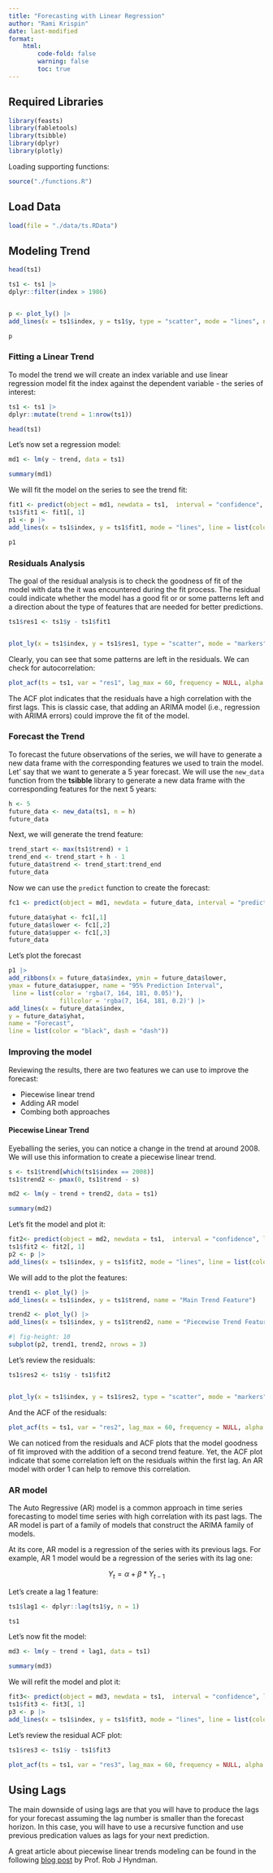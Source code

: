 ```yaml
---
title: "Forecasting with Linear Regression"
author: "Rami Krispin"
date: last-modified
format: 
    html:
        code-fold: false
        warning: false
        toc: true
---
```





## Required Libraries
```r
library(feasts)
library(fabletools)
library(tsibble)
library(dplyr)
library(plotly)
```

Loading supporting functions:

```r
source("./functions.R")
```


## Load Data


```r
load(file = "./data/ts.RData")
```


## Modeling Trend

```r
head(ts1)

ts1 <- ts1 |> 
dplyr::filter(index > 1986)


p <- plot_ly() |>
add_lines(x = ts1$index, y = ts1$y, type = "scatter", mode = "lines", name = "Actual") 

p
```


### Fitting a Linear Trend

To model the trend we will create an index variable and use linear regression model fit the index against the dependent variable - the series of interest:

```r
ts1 <- ts1 |> 
dplyr::mutate(trend = 1:nrow(ts1))

head(ts1)
```


Let's now set a regression model:

```r
md1 <- lm(y ~ trend, data = ts1)

summary(md1)
```

We will fit the model on the series to see the trend fit:

```r
fit1 <- predict(object = md1, newdata = ts1,  interval = "confidence", level = 0.95)
ts1$fit1 <- fit1[, 1]
p1 <- p |> 
add_lines(x = ts1$index, y = ts1$fit1, mode = "lines", line = list(color = "black", dash = "dash"), name = "Fitted") 

p1
```


### Residuals Analysis

The goal of the residual analysis is to check the goodness of fit of the model with data the it was encountered during the fit process. The residual could indicate whether the model has a good fit or or some patterns left and a direction about the type of features that are needed for better predictions.

```r
ts1$res1 <- ts1$y - ts1$fit1


plot_ly(x = ts1$index, y = ts1$res1, type = "scatter", mode = "markers")
```

Clearly, you can see that some patterns are left in the residuals. We can check for autocorrelation:

```r
plot_acf(ts = ts1, var = "res1", lag_max = 60, frequency = NULL, alpha = 0.05)
```

The ACF plot indicates that the residuals have a high correlation with the first lags. This is classic case, that adding an ARIMA model (i.e., regression with ARIMA errors) could improve the fit of the model.

### Forecast the Trend

To forecast the future observations of the series, we will have to generate a new data frame with the corresponding features we used to train the model. Let' say that we want to generate a 5 year forecast. We will use the `new_data` function from the **tsibble** library to generate a new data frame with the corresponding features for the next 5 years:

```r
h <- 5
future_data <- new_data(ts1, n = h)
future_data
```

Next, we will generate the trend feature:

```r
trend_start <- max(ts1$trend) + 1
trend_end <- trend_start + h - 1
future_data$trend <- trend_start:trend_end
future_data
```

Now we can use the `predict` function to create the forecast:

```r
fc1 <- predict(object = md1, newdata = future_data, interval = "prediction", level = 0.95)

future_data$yhat <- fc1[,1]
future_data$lower <- fc1[,2]
future_data$upper <- fc1[,3]
future_data
```

Let's plot the forecast
```r
p1 |> 
add_ribbons(x = future_data$index, ymin = future_data$lower,
ymax = future_data$upper, name = "95% Prediction Interval",
 line = list(color = 'rgba(7, 164, 181, 0.05)'),
              fillcolor = 'rgba(7, 164, 181, 0.2)') |>
add_lines(x = future_data$index, 
y = future_data$yhat, 
name = "Forecast", 
line = list(color = "black", dash = "dash"))
```

### Improving the model

Reviewing the results, there are two features we can use to improve the forecast:

- Piecewise linear trend
- Adding AR model 
- Combing both approaches


#### Piecewise Linear Trend

Eyeballing the series, you can notice a change in the trend at around 2008. We will use this information to create a piecewise linear trend.

```r
s <- ts1$trend[which(ts1$index == 2008)]
ts1$trend2 <- pmax(0, ts1$trend - s)

md2 <- lm(y ~ trend + trend2, data = ts1)

summary(md2)

```


Let's fit the model and plot it:

```r
fit2<- predict(object = md2, newdata = ts1,  interval = "confidence", level = 0.95)
ts1$fit2 <- fit2[, 1]
p2 <- p |> 
add_lines(x = ts1$index, y = ts1$fit2, mode = "lines", line = list(color = "black", dash = "dash"), name = "Fitted") 

```

We will add to the plot the features:

```r
trend1 <- plot_ly() |>
add_lines(x = ts1$index, y = ts1$trend, name = "Main Trend Feature")

trend2 <- plot_ly() |>
add_lines(x = ts1$index, y = ts1$trend2, name = "Piecewise Trend Feature")
```


```r
#| fig-height: 10
subplot(p2, trend1, trend2, nrows = 3)

```


Let's review the residuals:

```r
ts1$res2 <- ts1$y - ts1$fit2


plot_ly(x = ts1$index, y = ts1$res2, type = "scatter", mode = "markers")
```


And the ACF of the residuals:
```r
plot_acf(ts = ts1, var = "res2", lag_max = 60, frequency = NULL, alpha = 0.05)
```

We can noticed from the residuals and ACF plots that the model goodness of fit improved with the addition of a second trend feature. Yet, the ACF plot indicate that some correlation left on the residuals within the first lag. An AR model with order 1 can help to remove this correlation.

### AR model

The Auto Regressive (AR) model is a common approach in time series forecasting to model time series with high correlation with its past lags. The AR model is part of a family of models that construct the ARIMA family of models.

At its core, AR model is a regression of the series with its previous lags. For example, AR 1 model would be a regression of the series with its lag one:

$$
Y_t = \alpha + \beta * Y_{t-1} 
$$

Let's create a lag 1 feature:

```r
ts1$lag1 <- dplyr::lag(ts1$y, n = 1)

ts1
```


Let's now fit the model:

```r
md3 <- lm(y ~ trend + lag1, data = ts1)

summary(md3)

```

We will refit the model and plot it:
```r
fit3<- predict(object = md3, newdata = ts1,  interval = "confidence", level = 0.95)
ts1$fit3 <- fit3[, 1]
p3 <- p |> 
add_lines(x = ts1$index, y = ts1$fit3, mode = "lines", line = list(color = "black", dash = "dash"), name = "Fitted") 
```

Let's review the residual ACF plot:

```r
ts1$res3 <- ts1$y - ts1$fit3

plot_acf(ts = ts1, var = "res3", lag_max = 60, frequency = NULL, alpha = 0.05)
```



::: {.callout-warning}
## Using Lags

The main downside of using lags are that you will have to produce the lags for your forecast assuming the lag number is smaller than the forecast horizon. In this case, you will have to use a recursive function and use previous predication values as lags for your next prediction.
:::

A great article about piecewise linear trends modeling can be found in the following [blog post](https://robjhyndman.com/hyndsight/piecewise-linear-trends/) by Prof. Rob J Hyndman.












